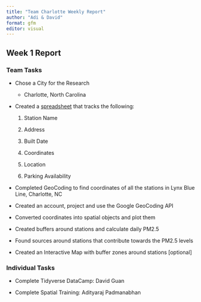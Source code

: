 ```yaml
---
title: "Team Charlotte Weekly Report"
author: "Adi & David"
format: gfm
editor: visual
---
```


## Week 1 Report

### Team Tasks

-   Chose a City for the Research

    -   Charlotte, North Carolina

-   Created a [spreadsheet](https://docs.google.com/spreadsheets/d/1ZFwtPYZDcX4K_ywbQWh51AtqWkiJgJTiqacHCCI4Mdc/edit#gid=0) that tracks the following:

    1.  Station Name

    2.  Address

    3.  Built Date

    4.  Coordinates

    5.  Location

    6.  Parking Availability

-   Completed GeoCoding to find coordinates of all the stations in Lynx Blue Line, Charlotte, NC

-   Created an account, project and use the Google GeoCoding API

-   Converted coordinates into spatial objects and plot them

-   Created buffers around stations and calculate daily PM2.5

-   Found sources around stations that contribute towards the PM2.5 levels

-   Created an Interactive Map with buffer zones around stations \[optional\]

### Individual Tasks

-   Complete Tidyverse DataCamp: David Guan

-   Complete Spatial Training: Adityaraj Padmanabhan

## 
